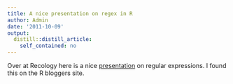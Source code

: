 ```yaml
---
title: A nice presentation on regex in R
author: Admin
date: '2011-10-09'
output:
  distill::distill_article:
    self_contained: no
---
```


Over at Recology here is a nice <a href="http://r-ecology.blogspot.com/2011/10/r-tutorial-on-regular-expressions-regex.html" target="_blank">presentation</a> on regular expressions. I found this on the R bloggers site. 
